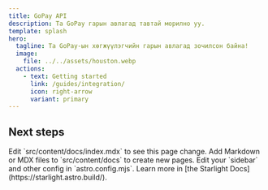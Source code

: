 ```yaml
---
title: GoPay API
description: Та GoPay гарын авлагад тавтай морилно уу.
template: splash
hero:
  tagline: Та GoPay-ын хөгжүүлэгчийн гарын авлагад зочилсон байна!
  image:
    file: ../../assets/houston.webp
  actions:
    - text: Getting started
      link: /guides/integration/
      icon: right-arrow
      variant: primary
---
```



## Next steps

<CardGrid stagger>
  <Card title="Update content" icon="pencil">
    Edit `src/content/docs/index.mdx` to see this page change.
  </Card>
  <Card title="Add new content" icon="add-document">
    Add Markdown or MDX files to `src/content/docs` to create new pages.
  </Card>
  <Card title="Configure your site" icon="setting">
    Edit your `sidebar` and other config in `astro.config.mjs`.
  </Card>
  <Card title="Read the docs" icon="open-book">
    Learn more in [the Starlight Docs](https://starlight.astro.build/).
  </Card>
</CardGrid>

